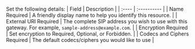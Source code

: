 Set the following details:
| Field | Description |
| :---- | :---------- |
| Name <span className="required-arg">Required</span> | A friendly display name to help you identify this resource. |
| External URI <span className="required-arg">Required</span> | The complete SIP address you wish to use with this gateway. For example, `sample-address@example.com`. |
| Encryption <span className="required-arg">Required</span> | Set encryption to Required, Optional, or Forbidden. |
| Codecs and Ciphers <span className="required-arg">Required</span> | The default codecs/ciphers you would like to use |